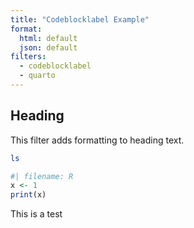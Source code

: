 ```yaml
---
title: "Codeblocklabel Example"
format:
  html: default
  json: default
filters:
  - codeblocklabel
  - quarto
---
```


## Heading

This filter adds formatting to heading text.

```.bash
ls
```

```r
#| filename: R
x <- 1
print(x)
```


This is a test

